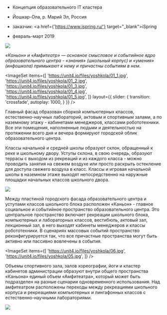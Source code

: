 

<Title>ЙО’школа</Title>


- Концепция образовательного IT кластера
- Йошкар-Ола, р. Марий Эл, Россия


- заказчик: <a href={'https://www.ispring.ru/'} target="_blank">iSpring</a> 


- февраль-март 2019
        
<Image src='https://unit4.io/files/yoshkola/08.jpg'/>

_«Каньон» и «Амфитеатр» — основное смысловое и событийное ядро образовательного центра - «знания»
(школьный корпус) и «умения» (инфошкола) примыкают к нему и причастны событиям в нем._

<ImageSet
    items={[
        'https://unit4.io/files/yoshkola/01_1.jpg',
        'https://unit4.io/files/yoshkola/01_2.jpg',
        'https://unit4.io/files/yoshkola/01_3.jpg',
        'https://unit4.io/files/yoshkola/01_4.jpg',
        'https://unit4.io/files/yoshkola/01_5.jpg',
    ]}
    layout={{
        slider: {
            transition: 'crossfade',
            autoplay: 1000,
        }
    }}
/>

Главный фасад образован сборкой компьютерных классов, естественно-научных лабораторий,
актовым и спортивным залами, а по наземному этажу - кабинетами менеджеров, классами робототехники.
Все эти помещения, наполненные людьми и деятельностью на протяжении всего дня и вечера формируют
городской облик образовательного центра.

Классы начальной и средней школы образуют склон, обращенный к реке и школьному двору.
Уступы склона, в свою очередь, образуют террасы с выходом из рекреаций и
из каждого класса - можно проводить занятия на свежем воздухе или просто раскрыть остекление
для доступа свежего воздуха в класс. Классы и игровая начальной школы в наземном этаже выходят
непосредственно на наружные площадки начальных классов школьного двора.

<Image src='https://unit4.io/files/yoshkola/03.jpg'/>

Между пластиной городского фасада образовательного центра и уступами классов школьного блока
расположен «Каньон» - главное социальное и событийное пространство образовательного центра.
Это центральное пространство включает рекреации школьного блока, компьютерных и лабораторных классов,
вестибюль, актовый зал, лекционный зал, в него выходят кабинеты менеджеров и классы робототехники.
В сценариях массовых событий пространство реконфигурируется так,
что все причастные пространства могут быть активно или пассивно вовлечены в события.

<ImageSet
    items={[
        'https://unit4.io/files/yoshkola/06.jpg',
        'https://unit4.io/files/yoshkola/05.jpg',
    ]}
/>

Объемы спортивного зала, залов хореографии, йоги и кластер кабинетов администрации образуют
внутри общего пространства «Каньона» единый объем «Амфитеатра»,
который может быть подразделен на разные сценарии одновременного использования.
Над амфитеатром расположены переходы между рекреациями школьного корпуса и рекреациями компьютерных
и лингафонных классов с естественно-научными лабораториями.

<Image src='https://unit4.io/files/yoshkola/04.jpg'/>